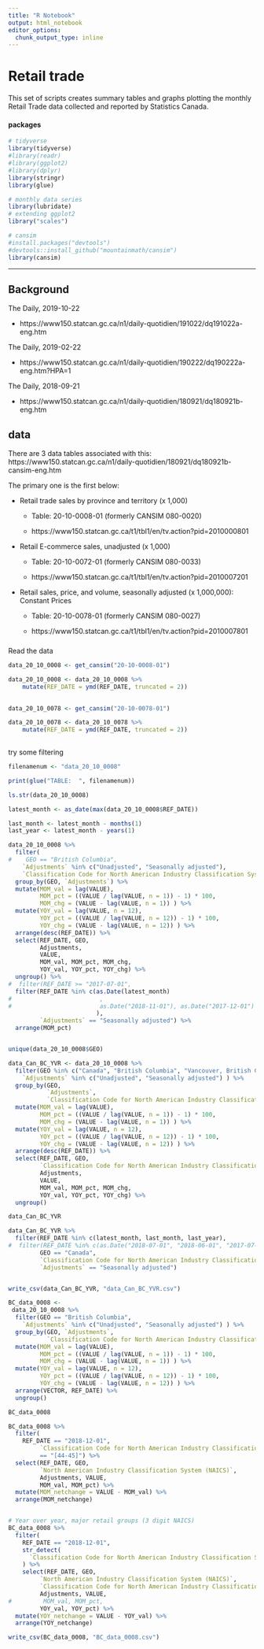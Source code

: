 ```yaml
---
title: "R Notebook"
output: html_notebook
editor_options: 
  chunk_output_type: inline
---
```

<!--
Copyright 2018 Province of British Columbia

Licensed under the Apache License, Version 2.0 (the "License");
you may not use this file except in compliance with the License.
You may obtain a copy of the License at

http://www.apache.org/licenses/LICENSE-2.0

Unless required by applicable law or agreed to in writing, software distributed under the License is distributed on an "AS IS" BASIS,
WITHOUT WARRANTIES OR CONDITIONS OF ANY KIND, either express or implied.
See the License for the specific language governing permissions and limitations under the License.
-->


# Retail trade


This set of scripts creates summary tables and graphs plotting the monthly Retail Trade data collected and reported by Statistics Canada.

#### packages

```r

# tidyverse
library(tidyverse)
#library(readr)
#library(ggplot2) 
#library(dplyr)
library(stringr)
library(glue)

# monthly data series
library(lubridate)
# extending ggplot2
library("scales")

# cansim
#install.packages("devtools")
#devtools::install_github("mountainmath/cansim")
library(cansim)

```

---

## Background

The Daily, 2019-10-22

* https://www150.statcan.gc.ca/n1/daily-quotidien/191022/dq191022a-eng.htm

The Daily, 2019-02-22

* https://www150.statcan.gc.ca/n1/daily-quotidien/190222/dq190222a-eng.htm?HPA=1


The Daily, 2018-09-21

* https://www150.statcan.gc.ca/n1/daily-quotidien/180921/dq180921b-eng.htm



## data

There are 3 data tables associated with this:
https://www150.statcan.gc.ca/n1/daily-quotidien/180921/dq180921b-cansim-eng.htm


The primary one is the first below:

* Retail trade sales by province and territory (x 1,000)

  - Table: 20-10-0008-01 (formerly CANSIM  080-0020)
  
  - https://www150.statcan.gc.ca/t1/tbl1/en/tv.action?pid=2010000801

* Retail E-commerce sales, unadjusted (x 1,000)

  - Table: 20-10-0072-01 (formerly CANSIM  080-0033)

  - https://www150.statcan.gc.ca/t1/tbl1/en/tv.action?pid=2010007201
  
* Retail sales, price, and volume, seasonally adjusted (x 1,000,000): Constant Prices

  - Table: 20-10-0078-01 (formerly CANSIM  080-0027)

  - https://www150.statcan.gc.ca/t1/tbl1/en/tv.action?pid=2010007801
  


###

Read the data


```r

data_20_10_0008 <- get_cansim("20-10-0008-01")

data_20_10_0008 <- data_20_10_0008 %>%
    mutate(REF_DATE = ymd(REF_DATE, truncated = 2)) 
  

data_20_10_0078 <- get_cansim("20-10-0078-01")

data_20_10_0078 <- data_20_10_0078 %>%
    mutate(REF_DATE = ymd(REF_DATE, truncated = 2)) 
  
```



try some filtering

```r

filenamenum <- "data_20_10_0008"

print(glue("TABLE:  ", filenamenum))

ls.str(data_20_10_0008)

latest_month <- as_date(max(data_20_10_0008$REF_DATE))

last_month <- latest_month - months(1)
last_year <- latest_month - years(1)

data_20_10_0008 %>%
  filter(
#    GEO == "British Columbia",
    `Adjustments` %in% c("Unadjusted", "Seasonally adjusted"),
    `Classification Code for North American Industry Classification System (NAICS)` == "[44-45]") %>%
  group_by(GEO, `Adjustments`) %>%
  mutate(MOM_val = lag(VALUE),
         MOM_pct = ((VALUE / lag(VALUE, n = 1)) - 1) * 100,
         MOM_chg = (VALUE - lag(VALUE, n = 1)) ) %>%
  mutate(YOY_val = lag(VALUE, n = 12),
         YOY_pct = ((VALUE / lag(VALUE, n = 12)) - 1) * 100,
         YOY_chg = (VALUE - lag(VALUE, n = 12)) ) %>%
  arrange(desc(REF_DATE)) %>%
  select(REF_DATE, GEO,
         Adjustments,
         VALUE, 
         MOM_val, MOM_pct, MOM_chg,
         YOY_val, YOY_pct, YOY_chg) %>%
  ungroup() %>%
#  filter(REF_DATE >= "2017-07-01", 
  filter(REF_DATE %in% c(as.Date(latest_month)
#                         , 
#                         as.Date("2018-11-01"), as.Date("2017-12-01")
                         ), 
         `Adjustments` == "Seasonally adjusted") %>%
  arrange(MOM_pct)


unique(data_20_10_0008$GEO)

data_Can_BC_YVR <- data_20_10_0008 %>%
  filter(GEO %in% c("Canada", "British Columbia", "Vancouver, British Columbia"), 
    `Adjustments` %in% c("Unadjusted", "Seasonally adjusted") ) %>%
  group_by(GEO, 
           `Adjustments`,
           `Classification Code for North American Industry Classification System (NAICS)`) %>%
  mutate(MOM_val = lag(VALUE),
         MOM_pct = ((VALUE / lag(VALUE, n = 1)) - 1) * 100,
         MOM_chg = (VALUE - lag(VALUE, n = 1)) ) %>%
  mutate(YOY_val = lag(VALUE, n = 12),
         YOY_pct = ((VALUE / lag(VALUE, n = 12)) - 1) * 100,
         YOY_chg = (VALUE - lag(VALUE, n = 12)) ) %>%
  arrange(desc(REF_DATE)) %>%
  select(REF_DATE, GEO,
         `Classification Code for North American Industry Classification System (NAICS)`,        
         Adjustments,
         VALUE, 
         MOM_val, MOM_pct, MOM_chg,
         YOY_val, YOY_pct, YOY_chg) %>%
  ungroup() 

data_Can_BC_YVR

data_Can_BC_YVR %>%
  filter(REF_DATE %in% c(latest_month, last_month, last_year),
#  filter(REF_DATE %in% c(as.Date("2018-07-01", "2018-06-01", "2017-07-01")),
         GEO == "Canada",
         `Classification Code for North American Industry Classification System (NAICS)` == "[44-45]",
         `Adjustments` == "Seasonally adjusted")


write_csv(data_Can_BC_YVR, "data_Can_BC_YVR.csv")


```




```r


BC_data_0008 <- 
 data_20_10_0008 %>%
  filter(GEO == "British Columbia",
    `Adjustments` %in% c("Unadjusted", "Seasonally adjusted") ) %>%
  group_by(GEO, `Adjustments`,
           `Classification Code for North American Industry Classification System (NAICS)`) %>%
  mutate(MOM_val = lag(VALUE),
         MOM_pct = ((VALUE / lag(VALUE, n = 1)) - 1) * 100,
         MOM_chg = (VALUE - lag(VALUE, n = 1)) ) %>%
  mutate(YOY_val = lag(VALUE, n = 12),
         YOY_pct = ((VALUE / lag(VALUE, n = 12)) - 1) * 100,
         YOY_chg = (VALUE - lag(VALUE, n = 12)) ) %>%
  arrange(VECTOR, REF_DATE) %>%
  ungroup()

BC_data_0008

BC_data_0008 %>%
  filter(
    REF_DATE == "2018-12-01",
         `Classification Code for North American Industry Classification System (NAICS)` 
         == "[44-45]") %>%
  select(REF_DATE, GEO, 
         `North American Industry Classification System (NAICS)`,
         Adjustments, VALUE,
         MOM_val, MOM_pct) %>%
  mutate(MOM_netchange = VALUE - MOM_val) %>%
  arrange(MOM_netchange)


# Year over year, major retail groups (3 digit NAICS)
BC_data_0008 %>%
  filter(
    REF_DATE == "2018-12-01",
    str_detect(
      `Classification Code for North American Industry Classification System (NAICS)`, "\\[4..\\]")
    ) %>%
    select(REF_DATE, GEO, 
         `North American Industry Classification System (NAICS)`,
         `Classification Code for North American Industry Classification System (NAICS)`, 
         Adjustments, VALUE,
#         MOM_val, MOM_pct, 
         YOY_val, YOY_pct) %>%
  mutate(YOY_netchange = VALUE - YOY_val) %>%
  arrange(YOY_netchange)

write_csv(BC_data_0008, "BC_data_0008.csv")

```



